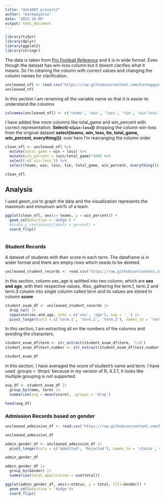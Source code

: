 ```yaml
---
title: "data607_project2"
author: "karmaGyatso"
date: '2022-10-09'
output: html_document
---
```


```r
library(tidyr)
library(dplyr)
library(ggplot2)
library(stringr)
```

The data is taken from [Pro Football Reference][nfl_link] and it is in wide format. Even though the dataset has win-loss column but it doesnt clarifies what it means. So I'm cleaning the column with correct values and changing the column names for clarification. 

```r
uncleaned_nfl <- read.csv("https://raw.githubusercontent.com/karmaggyatso/CUNY_SPS/main/Github_data607/project2_cleaning_data/unclean_nfl.csv")
uncleaned_nfl
```

In this section I am renaming all the variable name so that it is easier to understand the columns

```r
colnames(uncleaned_nfl) <- c('teams', 'win', 'loss', 'tie', 'win-loss', 'teamScore', 'opponentScore', 'scoreDiff', 'marginVictory', 'strengthScheduel', 'simpleRatingSys', 'offensiveSRS', 'defensiveSRS')
```

I have added few more columns like total_game and win_percent with correct representation. 
**Select(-c(`win-loss`))** dropping the column win-loss from the original dataset
**select(teams, win, loss, tie, total_game, win_percent, everything())**: over here I'm rearranging the column order
```r
clean_nfl <- uncleaned_nfl %>%
  mutate(total_game = win + loss) %>%
  mutate(win_percent = (win/total_game)*100) %>%
  select(-c(`win-loss`)) %>%
  select(teams, win, loss, tie, total_game, win_percent, everything())

clean_nfl
```
## Analysis

I used geom_col to graph the data and the visualization represents the maximum and minumum win% of a team. 
```r
ggplot(clean_nfl, aes(x= teams, y = win_percent)) + 
  geom_col(position = 'dodge') + 
  #scale_y_continuous(labels = percent) + 
  coord_flip()
  

```
### Student Records

A dataset of students with their score in each term. The dataframe is in wider format and there are empty rows which needs to be deleted. 

```r
uncleaned_student_records <- read.csv('https://raw.githubusercontent.com/karmaggyatso/CUNY_SPS/main/Github_data607/project2_cleaning_data/unclean_student_records.csv')

```
in this section, column sex_age is splitted into two column, which are **sex and age**, with their respective values. Also, gathering the term.1, term.2 and term.3 column into single column called term and its values are stored in column **score**
```r
student_exam_df <- uncleaned_student_records |>
  drop_na() |> 
  separate(sex.and.age, into = c('sex', 'age'), sep = '_') |> 
  pivot_longer(cols = c('term.1', 'term.2', 'term.3'), names_to = 'term', values_to = 'score')

```

In this section, I am extracting all on the numbers of the columns and avoiding the characters. 
```r
student_exam_df$term <- str_extract(student_exam_df$term, '\\d')
student_exam_df$test.number <- str_extract(student_exam_df$test.number, '\\d')

student_exam_df

```
in this section, I have averaged the score of student's name and term. I have used .groups = 'drops' because in my version of R, 4.2.1, it looks like multiple grouping is not supported. 
```r
avg_df <- student_exam_df |> 
  group_by(name, term) |>
  summarise(avg = mean(score), .groups = 'drop')

head(avg_df)
```
### Admission Records based on gender

```r
uncleaned_admission_df <- read.csv('https://raw.githubusercontent.com/karmaggyatso/CUNY_SPS/main/Github_data607/project2_cleaning_data/unclean_admission.csv')

uncleaned_admission_df
```

```r
admin_gender_df <- uncleaned_admission_df |> 
  pivot_longer(cols = c('Admitted', 'Rejected'), names_to = 'status', values_to = 'total')

admin_gender_df
```
```r
admin_gender_df |> 
  group_by(Gender) |>
  summarise(total_application = sum(total))
```

```r
ggplot(admin_gender_df, aes(x=status, y = total, fill=Gender)) + 
  geom_col(position = 'dodge')+ 
  coord_flip()
```


[nfl_link]: https://www.pro-football-reference.com/years/2022/#AFC



